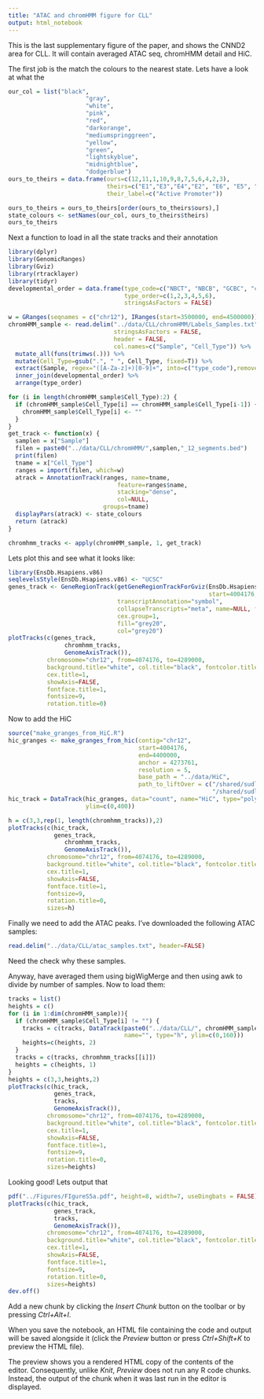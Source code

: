 ```yaml
---
title: "ATAC and chromHMM figure for CLL"
output: html_notebook
---
```


This is the last supplementary figure of the paper, and shows the CNND2 area for CLL. It will contain averaged ATAC seq, chromHMM detail and HiC.

The first job is the match the colours to the nearest state. Lets have a look at what the 
```r
our_col = list("black",
                      "gray",
                      "white",
                      "pink",
                      "red",
                      "darkorange",
                      "mediumspringgreen",
                      "yellow",
                      "green",
                      "lightskyblue",
                      "midnightblue",
                      "dodgerblue")
ours_to_theirs = data.frame(ours=c(12,11,1,10,9,8,7,5,6,4,2,3),
                            theirs=c("E1","E3","E4","E2", "E6", "E5", "E7", "E9", "E8", "E10", "E12", "E11"),
                            their_label=c("Active Promoter"))

ours_to_theirs = ours_to_theirs[order(ours_to_theirs$ours),]
state_colours <- setNames(our_col, ours_to_theirs$theirs)
ours_to_theirs
```

Next a function to load in all the state tracks and their annotation
```r
library(dplyr)
library(GenomicRanges)
library(Gviz)
library(rtracklayer)
library(tidyr)
developmental_order = data.frame(type_code=c("NBCT", "NBCB", "GCBC", "csMBC", "PCT", "CLL"),
                                 type_order=c(1,2,3,4,5,6),
                                 stringsAsFactors = FALSE)

w = GRanges(seqnames = c("chr12"), IRanges(start=3500000, end=4500000))
chromHMM_sample <- read.delim("../data/CLL/chromHMM/Labels_Samples.txt", sep="=",
                              stringsAsFactors = FALSE,
                              header = FALSE,
                              col.names=c("Sample", "Cell_Type")) %>%
  mutate_all(funs(trimws(.))) %>%
  mutate(Cell_Type=gsub(".", " ", Cell_Type, fixed=T)) %>%
  extract(Sample, regex="([A-Za-z]+)[0-9]+", into=c("type_code"),remove = FALSE) %>%
  inner_join(developmental_order) %>%
  arrange(type_order)

for (i in length(chromHMM_sample$Cell_Type):2) {
  if (chromHMM_sample$Cell_Type[i] == chromHMM_sample$Cell_Type[i-1]) {
    chromHMM_sample$Cell_Type[i] <- ""
  } 
}
get_track <- function(x) {
  samplen = x["Sample"]
  filen = paste0("../data/CLL/chromHMM/",samplen,"_12_segments.bed")
  print(filen)
  tname = x["Cell_Type"]
  ranges = import(filen, which=w)
  atrack = AnnotationTrack(ranges, name=tname,
                               feature=ranges$name,
                               stacking="dense",
                               col=NULL,
                           groups=tname)
  displayPars(atrack) <- state_colours
  return (atrack)
}

chromhmm_tracks <- apply(chromHMM_sample, 1, get_track)
```

Lets plot this and see what it looks like:

```r
library(EnsDb.Hsapiens.v86)
seqlevelsStyle(EnsDb.Hsapiens.v86) <- "UCSC"
genes_track <- GeneRegionTrack(getGeneRegionTrackForGviz(EnsDb.Hsapiens.v86, chr="chr12",
                                                         start=4004176, end=4400000),
                               transcriptAnnotation="symbol", 
                               collapseTranscripts="meta", name=NULL, fontsize.group=8,
                               cex.group=1,
                               fill="grey20",
                               col="grey20")
plotTracks(c(genes_track,
                chromhmm_tracks,
                GenomeAxisTrack()),
           chromosome="chr12", from=4074176, to=4289000, 
           background.title="white", col.title="black", fontcolor.title="black",
           cex.title=1,
           showAxis=FALSE, 
           fontface.title=1,
           fontsize=9,
           rotation.title=0)
```

Now to add the HiC
```r
source("make_granges_from_HiC.R")
hic_granges <- make_granges_from_hic(contig="chr12",
                                     start=4004176,
                                     end=4400000,
                                     anchor = 4273761, 
                                     resolution = 5,
                                     base_path = "../data/HiC",
                                     path_to_liftOver = c("/shared/sudlab1/General/mirror/ucsc/hg38/hg38ToHg19.over.chain",
                                                          "/shared/sudlab1/General/mirror/ucsc/hg19/hg19ToHg38.over.chain"))
hic_track = DataTrack(hic_granges, data="count", name="HiC", type="polygon", col.mountain="grey75", fill.mountain=c("grey75", "grey75"),
                      ylim=c(0,400))

```


```r
h = c(3,3,rep(1, length(chromhmm_tracks)),2)
plotTracks(c(hic_track,
             genes_track,
                chromhmm_tracks,
                GenomeAxisTrack()),
           chromosome="chr12", from=4074176, to=4289000, 
           background.title="white", col.title="black", fontcolor.title="black",
           cex.title=1,
           showAxis=FALSE, 
           fontface.title=1,
           fontsize=9,
           rotation.title=0,
           sizes=h)

```

Finally we need to add the ATAC peaks. I've downloaded the following ATAC samples:

```r
read.delim("../data/CLL/atac_samples.txt", header=FALSE)

```

Need the check why these samples. 

Anyway, have averaged them using bigWigMerge and then using awk to divide by number of samples. Now to load them:

```r
tracks = list()
heights = c()
for (i in 1:dim(chromHMM_sample)){
  if (chromHMM_sample$Cell_Type[i] != "") {
    tracks = c(tracks, DataTrack(paste0("../data/CLL/", chromHMM_sample$type_code[i], ".bw"),
                                 name="", type="h", ylim=c(0,160)))
    heights=c(heights, 2)
  }
  tracks = c(tracks, chromhmm_tracks[[i]])
  heights = c(heights, 1)
}
heights = c(3,3,heights,2)
plotTracks(c(hic_track,
             genes_track,
             tracks,
             GenomeAxisTrack()),
           chromosome="chr12", from=4074176, to=4289000, 
           background.title="white", col.title="black", fontcolor.title="black",
           cex.title=1,
           showAxis=FALSE, 
           fontface.title=1,
           fontsize=9,
           rotation.title=0,
           sizes=heights)


```

Looking good! Lets output that

```r
pdf("../Figures/FIgureS5a.pdf", height=8, width=7, useDingbats = FALSE)
plotTracks(c(hic_track,
             genes_track,
             tracks,
             GenomeAxisTrack()),
           chromosome="chr12", from=4074176, to=4289000, 
           background.title="white", col.title="black", fontcolor.title="black",
           cex.title=1,
           showAxis=FALSE, 
           fontface.title=1,
           fontsize=9,
           rotation.title=0,
           sizes=heights)
dev.off()

```

Add a new chunk by clicking the *Insert Chunk* button on the toolbar or by pressing *Ctrl+Alt+I*.

When you save the notebook, an HTML file containing the code and output will be saved alongside it (click the *Preview* button or press *Ctrl+Shift+K* to preview the HTML file).

The preview shows you a rendered HTML copy of the contents of the editor. Consequently, unlike *Knit*, *Preview* does not run any R code chunks. Instead, the output of the chunk when it was last run in the editor is displayed.

